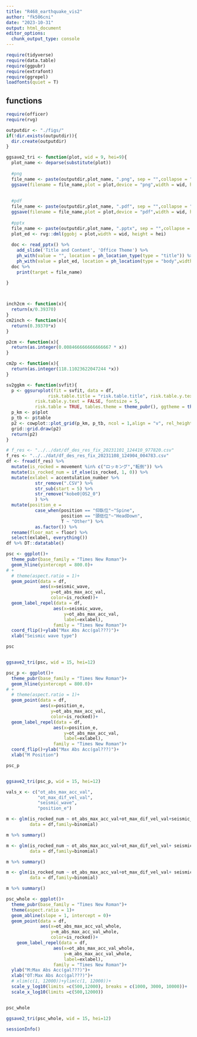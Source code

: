 ```yaml
---
title: "R468_earthquake_vis2"
author: "fk506cni"
date: "2023-10-31"
output: html_document
editor_options: 
  chunk_output_type: console
---
```


```r
require(tidyverse)
require(data.table)
require(ggpubr)
require(extrafont)
require(ggrepel)
loadfonts(quiet = T)

```



## functions
```r
require(officer)
require(rvg)

outputdir <- "./figs/"
if(!dir.exists(outputdir)){
  dir.create(outputdir)
}

ggsave2_tri <- function(plot, wid = 9, hei=9){
  plot_name <- deparse(substitute(plot))
  
  #png
  file_name <- paste(outputdir,plot_name, ".png", sep = "",collapse = "")
  ggsave(filename = file_name,plot = plot,device = "png",width = wid, height = hei,dpi = 300,units = "cm")
  
  
  #pdf
  file_name <- paste(outputdir,plot_name, ".pdf", sep = "",collapse = "")
  ggsave(filename = file_name,plot = plot,device = "pdf",width = wid, height = hei,dpi = 300,units = "cm")
  
  #pptx
  file_name <- paste(outputdir,plot_name, ".pptx", sep = "",collapse = "")
  plot_ed <- rvg::dml(ggobj = plot,width = wid, height = hei)
  
  doc <- read_pptx() %>%
    add_slide('Title and Content', 'Office Theme') %>%
    ph_with(value = "", location = ph_location_type(type = "title")) %>%
    ph_with(value = plot_ed, location = ph_location(type = "body",width = cm2inch(wid), height = cm2inch(hei),left = 2, top = 2))
  doc %>%
    print(target = file_name)
  
}



inch2cm <- function(x){
  return(x/0.39370)
}
cm2inch <- function(x){
  return(0.39370*x)
}

p2cm <- function(x){
  return(as.integer(0.008466666666666667 * x))
}

cm2p <- function(x){
  return(as.integer(118.11023622047244 *x))
}

sv2ggkm <- function(svfit){
  p <- ggsurvplot(fit = svfit, data = df,
                risk.table.title = "risk.table.title", risk.table.y.text.col = TRUE,
           risk.table.y.text = FALSE, fontsize = 5,
           risk.table = TRUE, tables.theme = theme_pubr(), ggtheme = theme_pubr())
  p_km <- p$plot
  p_tb <- p$table
  p2 <- cowplot::plot_grid(p_km, p_tb, ncol = 1,align = "v", rel_heights = c(3,1))
  grid::grid.draw(p2)
  return(p2)
}
```


```r
# f_res <- "../../dat/df_des_res_fix_20231101_124410_977820.csv"
f_res <- "../../dat/df_des_res_fix_20231108_124904_004783.csv"
df <- fread(f_res) %>% 
  mutate(is_rocked = movement %in% c("ロッキング","転倒")) %>%
  mutate(is_rocked_num = if_else(is_rocked, 1, 0)) %>% 
  mutate(exlabel = accentulation_number %>% 
           str_remove(".CSV") %>% 
           str_sub(start = 5) %>% 
           str_remove("kobe0|OS2_0")
           ) %>% 
  mutate(position_e =  
           case_when(position == "仰臥位"~"Spine",
                     position == "頭低位"~"HeadDown",
                     T ~ "Other") %>% 
           as.factor()) %>% 
  rename(floor_mat = floor) %>% 
  select(exlabel, everything())
df %>% DT::datatable()
```


```r
psc <- ggplot()+
  theme_pubr(base_family = "Times New Roman")+
  geom_hline(yintercept = 800.0)+
# +
  # theme(aspect.ratio = 1)+
  geom_point(data = df,
             aes(x=seismic_wave,
                 y=ot_abs_max_acc_val,
                 color=is_rocked))+
  geom_label_repel(data = df,
                  aes(x=seismic_wave,
                      y=ot_abs_max_acc_val,
                      label=exlabel),
                  family = "Times New Roman")+
  coord_flip()+ylab("Max Abs Acc(gal???)")+
  xlab("Seismic wave type")

psc


ggsave2_tri(psc, wid = 15, hei=12)
```


```r
psc_p <- ggplot()+
  theme_pubr(base_family = "Times New Roman")+
  geom_hline(yintercept = 800.0)+
# +
  # theme(aspect.ratio = 1)+
  geom_point(data = df,
             aes(x=position_e,
                 y=ot_abs_max_acc_val,
                 color=is_rocked))+
  geom_label_repel(data = df,
                  aes(x=position_e,
                      y=ot_abs_max_acc_val,
                      label=exlabel),
                  family = "Times New Roman")+
  coord_flip()+ylab("Max Abs Acc(gal???)")+
  xlab("M Position")

psc_p


ggsave2_tri(psc_p, wid = 15, hei=12)
```

```r
vals_x <- c("ot_abs_max_acc_val",
            "ot_max_dif_vel_val",
            "seismic_wave",
            "position_e")
```



```r
m <- glm(is_rocked_num ~ ot_abs_max_acc_val+ot_max_dif_vel_val+seismic_wave+position_e, 
         data = df,family=binomial)

m %>% summary()

```

```r
m <- glm(is_rocked_num ~ ot_abs_max_acc_val+ot_max_dif_vel_val+ seismic_wave+OT_tpye, 
         data = df,family=binomial)

m %>% summary()

```

```r
m <- glm(is_rocked_num ~ ot_abs_max_acc_val+ot_max_dif_vel_val+ seismic_wave+floor_mat, 
         data = df,family=binomial)

m %>% summary()

```

```r
psc_whole <- ggplot()+
  theme_pubr(base_family = "Times New Roman")+
  theme(aspect.ratio = 1)+
  geom_abline(slope = 1, intercept = 0)+
  geom_point(data = df,
             aes(x=ot_abs_max_acc_val_whole,
                 y=m_abs_max_acc_val_whole,
                 color=is_rocked))+
    geom_label_repel(data = df,
                  aes(x=ot_abs_max_acc_val_whole,
                      y=m_abs_max_acc_val_whole,
                      label=exlabel),
                  family = "Times New Roman")+
  ylab("M:Max Abs Acc(gal???)")+
  xlab("OT:Max Abs Acc(gal???)")+
  # xlim(c(1, 12000))+ylim(c(1, 12000))+
  scale_y_log10(limits =c(500,12000), breaks = c(1000, 3000, 10000))+
  scale_x_log10(limits =c(500,12000))


psc_whole

ggsave2_tri(psc_whole, wid = 15, hei=12)
```


```r
sessionInfo()
```

